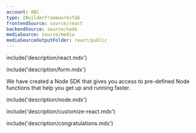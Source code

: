 ```yaml
---
account: ABC
type: IBuilderFrameworksTab
frontendSource: source/react
backendSource: source/node
mediaSource: source/media
mediaSourceOutputFolder: react/public
---
```


<IBuilderStep name="Step 1: Install and prepare dependencies (client side)" />

include('description/react.mdx')

<IBuilderStep name="Step 2: Set up the components (client side)" />

include('description/form.mdx')

<IBuilderStep name="Step 3: Set up the server (server side)" />

We have created a Node SDK that gives you access to pre-defined Node functions that help you get up and running faster.

include('description/node.mdx')

<IBuilderStep name="Optional: Customize Frames" />

include('description/customize-react.mdx')

<IBuilderStep name="Congratulations" />

include('description/congratulations.mdx')

<IBuilderFormPreview />